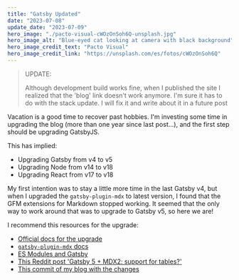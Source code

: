 ```yaml
---
title: "Gatsby Updated"
date: "2023-07-08"
update_date: "2023-07-09"
hero_image: "./pacto-visual-cWOzOnSoh6Q-unsplash.jpg"
hero_image_alt: "Blue-eyed cat looking at camera with black background"
hero_image_credit_text: "Pacto Visual"
hero_image_credit_link: "https://unsplash.com/es/fotos/cWOzOnSoh6Q"
---
```


> UPDATE:
>
> Although development build works fine, when I published the site I realized that the 'blog' link doesn't work anymore. I'm sure it has to do with the stack update. I will fix it and write about it in a future post

Vacation is a good time to recover past hobbies. I'm investing some time
in upgrading the blog (more than one year since last post...), and the first
step should be upgrading GatsbyJS.

This has implied:

* Upgrading Gatsby from v4 to v5
* Upgrading Node from v14 to v18
* Upgrading React from v17 to v18

My first intention was to stay a little more time in the last Gatsby v4, 
but when I upgraded the `gatsby-plugin-mdx` to latest version, I found that
the GFM extensions for Markdown stopped working. It seemed that the only way
to work around that was to upgrade to Gatsby v5, so here we are!

I recommend this resources for the upgrade:

* [Official docs for the upgrade](https://www.gatsbyjs.com/docs/reference/release-notes/migrating-from-v4-to-v5/)
* [`gatsby-plugin-mdx` docs](https://www.gatsbyjs.com/plugins/gatsby-plugin-mdx/)
* [ES Modules and Gatsby](https://www.gatsbyjs.com/docs/how-to/custom-configuration/es-modules/)
* [This Reddit post 'Gatsby 5 + MDX2: support for tables?'](https://www.reddit.com/r/gatsbyjs/comments/107nnj2/gatsby_5_mdx2_support_for_tables/)
* [This commit of my blog with the changes](https://github.com/cpiment/pimentel.page/commit/9e3922eb2de3dc2b1e9a9a40852f927ac3ee6a67)